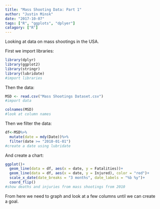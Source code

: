 ```yaml
---
title: "Mass Shooting Data: Part 1"
author: "Justin Minsk"
date: "2017-10-07"
tags: ["R", "ggplots", "dplyer"]
catagory: ["R"]
---
```


Looking at data on mass shootings in the USA.

First we import libraries:

```r
library(dplyr)
library(ggplot2)
library(stringr)
library(lubridate)
#import libraries
```

Then the data:

```r
MSD <- read.csv("Mass Shootings Dataset.csv")
#import data

colnames(MSD)
#look at column names
```

Then we filter the data:

```r

df<-MSD%>%
  mutate(date = mdy(Date))%>%
  filter(date >= "2010-01-01")
#create a date using lubridate
```

And create a chart:

```r
ggplot()+
  geom_line(data = df, aes(x = date, y = Fatalities))+
  geom_line(data = df, aes(x = date, y = Injured), color = "red")+
  scale_x_date(date_breaks = "3 months", date_labels = "%b %y")+
  coord_flip()
#show deaths and injuries from mass shootings from 2010
```

From here we need to graph and look at a few columns until we can create a goal.
